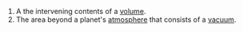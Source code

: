 #A the intervening contents of a [[volume]].
#The area beyond a planet's [[atmosphere]] that consists of a [[vacuum]].